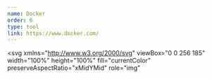 ```yaml
---
name: Docker
order: 6
type: tool
link: https://www.docker.com/
---
```


<svg
  xmlns="http://www.w3.org/2000/svg"
  viewBox="0 0 256 185"
  width="100%"
  height="100%"
  fill="currentColor"
  preserveAspectRatio="xMidYMid"
  role="img"
>
  <path d="M250.716 70.497c-5.765-4-18.976-5.5-29.304-3.5-1.2-10-6.725-18.749-16.333-26.499l-5.524-4-3.844 5.75c-4.803 7.5-7.205 18-6.485 28 .24 3.499 1.441 9.749 5.044 15.249-3.362 2-10.328 4.5-19.455 4.5H1.155l-.48 2c-1.682 9.999-1.682 41.248 18.014 65.247 14.892 18.249 36.99 27.499 66.053 27.499 62.93 0 109.528-30.25 131.386-84.997 8.647.25 27.142 0 36.51-18.75.24-.5.72-1.5 2.401-5.249l.961-2-5.284-3.25ZM139.986 0h-26.42v24.999h26.42V0Zm0 29.999h-26.42v24.999h26.42v-25Zm-31.225 0h-26.42v24.999h26.42v-25Zm-31.225 0H51.115v24.999h26.421v-25ZM46.311 59.998H19.89v24.999H46.31v-25Zm31.225 0H51.115v24.999h26.421v-25Zm31.225 0h-26.42v24.999h26.42v-25Zm31.226 0h-26.422v24.999h26.422v-25Zm31.225 0H144.79v24.999h26.422v-25Z" />
</svg>
